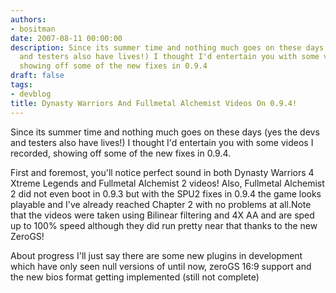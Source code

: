 ```yaml
---
authors:
- bositman
date: 2007-08-11 00:00:00
description: Since its summer time and nothing much goes on these days (yes the devs
  and testers also have lives!) I thought I'd entertain you with some videos I recorded,
  showing off some of the new fixes in 0.9.4
draft: false
tags:
- devblog
title: Dynasty Warriors And Fullmetal Alchemist Videos On 0.9.4!
---
```


Since its summer time and nothing much goes on these days (yes the devs
and testers also have lives!) I thought I'd entertain you with some
videos I recorded, showing off some of the new fixes in 0.9.4.

<!-- truncate -->

First and foremost, you'll notice perfect sound in both Dynasty
Warriors 4 Xtreme Legends and Fullmetal Alchemist 2 videos! Also,
Fullmetal Alchemist 2 did not even boot in 0.9.3 but with the SPU2 fixes
in 0.9.4 the game looks playable and I've already reached Chapter 2
with no problems at all.Note that the videos were taken using Bilinear
filtering and 4X AA and are sped up to 100% speed although they did run
pretty near that thanks to the new ZeroGS!

About progress I'll just say there are some new plugins in development
which have only seen null versions of until now, zeroGS 16:9 support and
the new bios format getting implemented (still not complete)